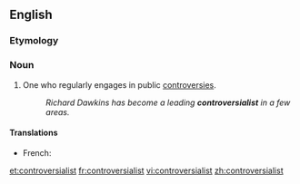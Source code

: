==English==

===Etymology===
{{suffix|controversial|ist}}

===Noun===
{{en-noun}}

# One who regularly engages in public [[controversies]].
#: ''Richard Dawkins has become a leading '''controversialist''' in a few areas.''

====Translations====
{{trans-top|one who regularly engages in public controversies}}
* French: {{t+|fr|controversiste}}
{{trans-mid}}
{{trans-bottom}}

[[et:controversialist]]
[[fr:controversialist]]
[[vi:controversialist]]
[[zh:controversialist]]